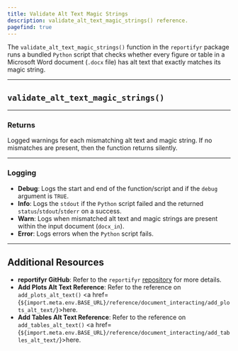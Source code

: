 ```yaml
---
title: Validate Alt Text Magic Strings
description: validate_alt_text_magic_strings() reference. 
pagefind: true
---
```



The `validate_alt_text_magic_strings()` function in the `reportifyr` package runs a bundled `Python` script that checks whether every figure or table in a Microsoft Word document (`.docx` file) has alt text that exactly matches its magic string.  

---

## `validate_alt_text_magic_strings()`

<EmbeddedHTML filename="/public/html_files/validate_alt_text_magic_strings.html"/>

---

### Returns

Logged warnings for each mismatching alt text and magic string. If no mismatches are present, then the function returns silently. 

---

### Logging

- **Debug**: Logs the start and end of the function/script and if the `debug` argument is `TRUE`.
- **Info**: Logs the `stdout` if the `Python` script failed and the returned `status`/`stdout`/`stderr` on a success.
- **Warn**: Logs when mismatched alt text and magic strings are present within the input document (`docx_in`). 
- **Error**: Logs errors when the `Python` script fails.

---

## Additional Resources

- **reportifyr GitHub**: Refer to the `reportifyr` [repository](https://github.com/A2-ai/reportifyr) for more details.
- **Add Plots Alt Text Reference**: Refer to the reference on `add_plots_alt_text()` <a href={`${import.meta.env.BASE_URL}/reference/document_interacting/add_plots_alt_text/`}>here</a>.
- **Add Tables Alt Text Reference**: Refer to the reference on `add_tables_alt_text()` <a href={`${import.meta.env.BASE_URL}/reference/document_interacting/add_tables_alt_text/`}>here</a>.
